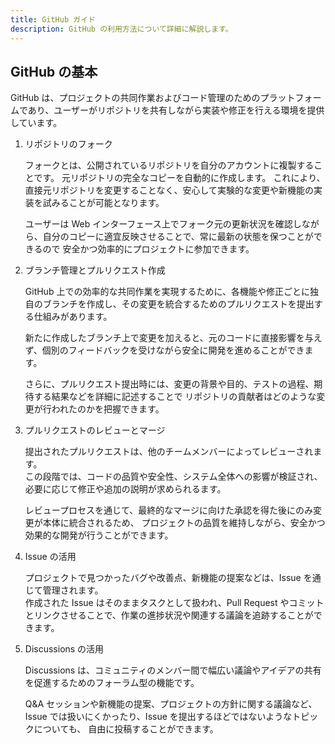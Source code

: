 ```yaml
---
title: GitHub ガイド
description: GitHub の利用方法について詳細に解説します。
---
```


## GitHub の基本

GitHub は、プロジェクトの共同作業およびコード管理のためのプラットフォームであり、ユーザーがリポジトリを共有しながら実装や修正を行える環境を提供しています。

1.  リポジトリのフォーク

    フォークとは、公開されているリポジトリを自分のアカウントに複製することです。
    元リポジトリの完全なコピーを自動的に作成します。
    これにより、直接元リポジトリを変更することなく、安心して実験的な変更や新機能の実装を試みることが可能となります。

    ユーザーは Web インターフェース上でフォーク元の更新状況を確認しながら、自分のコピーに適宜反映させることで、常に最新の状態を保つことができるので
    安全かつ効率的にプロジェクトに参加できます。

2.  ブランチ管理とプルリクエスト作成

    GitHub 上での効率的な共同作業を実現するために、各機能や修正ごとに独自のブランチを作成し、その変更を統合するためのプルリクエストを提出する仕組みがあります。

    新たに作成したブランチ上で変更を加えると、元のコードに直接影響を与えず、個別のフィードバックを受けながら安全に開発を進めることができます。

    さらに、プルリクエスト提出時には、変更の背景や目的、テストの過程、期待する結果などを詳細に記述することで
    リポジトリの貢献者はどのような変更が行われたのかを把握できます。

3.  プルリクエストのレビューとマージ

    提出されたプルリクエストは、他のチームメンバーによってレビューされます。\
    この段階では、コードの品質や安全性、システム全体への影響が検証され、必要に応じて修正や追加の説明が求められるます。

    レビュープロセスを通じて、最終的なマージに向けた承認を得た後にのみ変更が本体に統合されるため、
    プロジェクトの品質を維持しながら、安全かつ効果的な開発が行うことができます。

4.  Issue の活用

    プロジェクトで見つかったバグや改善点、新機能の提案などは、Issue を通じて管理されます。\
    作成された Issue はそのままタスクとして扱われ、Pull Request やコミットとリンクさせることで、作業の進捗状況や関連する議論を追跡することができます。

5.  Discussions の活用

    Discussions は、コミュニティのメンバー間で幅広い議論やアイデアの共有を促進するためのフォーラム型の機能です。

    Q&A セッションや新機能の提案、プロジェクトの方針に関する議論など、Issue では扱いにくかったり、Issue を提出するほどではないようなトピックについても、
    自由に投稿することができます。
